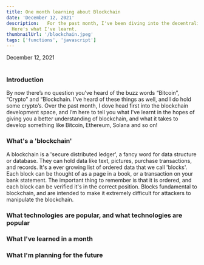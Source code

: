```yaml
---
title: One month learning about Blockchain
date: 'December 12, 2021'
description:   For the past month, I've been diving into the decentralized world of blockchain technologies. 
  Here's what I've learnt.
thumbnailUrl: '/blockchain.jpeg'
tags: ['functions', 'javascript']
---
```


<div>December 12, 2021</div>

<br/>

### Introduction
By now there’s no question you’ve heard of the buzz words “Bitcoin”, “Crypto” and “Blockchain. 
I’ve heard of these things as well, and I do hold some crypto’s. Over the past month,
 I dove head first into the blockchain development space, and I’m here to tell you what 
 I've learnt in the hopes of giving you a better understanding of blockchain, and what it
  takes to develop something like Bitcoin, Ethereum, Solana and so on!

### What's a 'blockchain'
A blockchain is a 'secure distributed ledger', a fancy word for data structure or database. They can hold data like text, pictures, purchase transactions, and records. It's a ever growing list of
ordered data that we call 'blocks'. Each block can be thought of as a page in a book, or a transaction on your bank statement. The important thing to remember
is that it is ordered, and each block can be verified it's in the correct position.
Blocks fundamental to blockchain, and are intended to make it extremely difficult for attackers to manipulate the blockchain.

### What technologies are popular, and what technologies are popular

### What I've learned in a month


### What I'm planning for the future